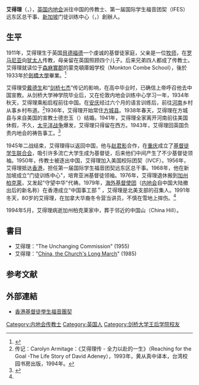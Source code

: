 {{Infobox person
| name               = 艾得理<br>{{lang|en|David Howard Adeney}}
| birth_date         = {{birth date|1911|11|3}}
| birth_place        = {{UK}}[[貝德福德|貝德福德]]
| death_date         = {{death date and age|1994|5|11|1911|11|3}}
| death_place        = {{USA}}[[加利福尼亞州|加利福尼亞州]][[伯克利_(加利福尼亞州)|伯克利]]
| nationality        = {{UK}}
| alma_mater         = [[剑桥大学王后学院|剑桥大学王后学院]]
| occupation         = 傳教士
| employer           = 
}}
'''艾得理'''（{{lang-en|David Howard Adeney}}，{{bd|1911年|11月3日|1994年|5月11日}}），[[英国|英国]][[内地会|内地会]]派往中国的传教士、第一届国际学生福音团契（IFES）远东区总干事、[[新加坡|新加坡]]门徒训练中心（{{lang|en|Discipleship Training Center}}，{{lang|en|DTC}}）創辦人。

== 生平 ==
1911年，艾得理生于英国[[貝德福德|貝德福德]]一个虔诚的基督徒家庭，父亲是一位[[牧师|牧师]]，在[[罗马尼亚|罗马尼亚]]向[[犹太人|犹太人]]传教，母亲留在英国照顾四个儿子。后来兄弟四人都成了传教士。艾得理就读位于[[森麻實郡|森麻實郡]]的蒙克頓庫姆学校（Monkton Combe School），後於1933年於[[劍橋大學|劍橋大學]]畢業。<ref>{{Cite book|url=https://www.worldcat.org/oclc/12724392|title=China, the church's long march|last=Howard)|first=Adeney, David H.|date=1985|publisher=Regal Books|year=|isbn=9780830710966|location=Ventura, Calif.|pages=|chapter=|oclc=12724392}}</ref>

艾得理受[[戴德生|戴德生]]和“[[剑桥七杰|剑桥七杰]]”传记的影响，在高中毕业时，已确信上帝呼召他去中国宣教。从剑桥大学神学院毕业后，又在伦敦内地会训练中心学习一年，1934年秋天，艾得理乘船启程前往中国。在[[安庆|安庆]]经过六个月的语言训练后，前往[[河南|河南]]乡村从事乡村布道。<ref name="#1">传记：Carolyn Armitage：《艾得理传 - 全力以赴的一生》（Reaching for the Goal -The Life Story of David  Adeney），1993年，黄从真中译本，台湾校园书房出版，1994年。</ref>1936年，艾得理开始常住[[方城县|方城县]]。1938年春天，艾得理在方城县与来自美国的宣教士德忠玉（{{lang|en|Ruth Temple}}）结婚。1941年，艾得理全家离开河南前往美国休假，不久，[[太平洋战争|太平洋战争]]爆发，艾得理只得留在西方。1943年，艾得理回英国负责内地会的祷告事工。<ref>{{Cite journal|title=承傳與更新——從艾得理在港的學生事工看傳教直與華人教會發青年基督徒的互動|author=郭偉聯|url=|journal=建道學刊|issue=32|doi=|others=|year=2009|volume=|page=123-152|pmid=}}</ref>

1945年二战结束，艾得理得以返回中国，他与[[赵君影|赵君影]]合作，在[[重庆|重庆]]成立了[[基督徒学生联合会|基督徒学生联合会]]，吸引许多流亡大学生成为基督徒，后来他们中间产生了不少基督徒领袖。1950年，传教士被逐出中国，艾得理加入美国校际团契（IVCF）。1956年，艾得理抵达[[香港|香港]]，担任第一届国际学生福音团契远东区总干事。1968年，他在新加坡成立"门徒训练中心"，培育亚洲基督徒领袖。1976年，艾得理退休搬到[[加州|加州]][[柏克萊|柏克萊]]，又发起"守望中华"代祷。1979年，[[海外基督使团|海外基督使团]]（[[内地会|内地会]]自中国大陆撤出后的新名称）在香港成立“中国事工部＂，艾得理是北美支部的召集人。1991年冬天，80岁的艾得理，在加拿大华裔冬令营当讲员，不慎在雪地上摔伤。<ref name="#1"/>

1994年5月，艾得理病逝加州柏克莱家中，葬于邻近的中国山（China Hill）。

== 書目 ==
*艾得理："The Unchanging Commission" (1955) 
*艾得理："[https://books.google.com.hk/books/about/China_the_church_s_long_march.html?id=BCYlAQAAIAAJ&redir_esc=y China, the Church's Long March]" (1985)  

==参考文献==
<references />

== 外部連結 ==
* [http://www.fes.org.hk/ 香港基督徒學生福音團契]

{{赴華外國傳教士列表}}
{{Portal bar|基督教|人物}}
{{Authority control}}
{{DEFAULTSORT: Adeney, David}}
[[Category:内地会传教士|Category:内地会传教士]]
[[Category:英国人|Category:英国人]]
[[Category:剑桥大学王后学院校友|Category:剑桥大学王后学院校友]]